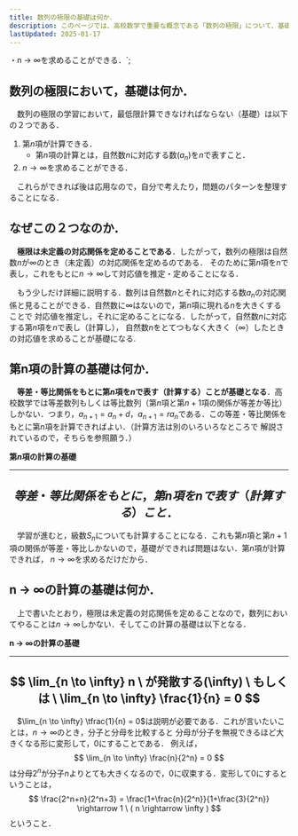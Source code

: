 ```yaml
---
title: 数列の極限の基礎は何か．
description: このページでは、高校数学で重要な概念である「数列の極限」について、基礎概念を解説しています。数列の極限の概念を初めて学ぶ方や、復習したい方にとって、このページは最適な学習教材となるでしょう。
lastUpdated: 2025-01-17
---
```

・n → ∞を求めることができる．`;



<CloudinaryImage txt={imageTxt} wid='900'></CloudinaryImage>

## 数列の極限において，基礎は何か．
　数列の極限の学習において，最低限計算できなければならない（基礎）は以下の２つである．

1. 第$n$項が計算できる．
    - 第$n$項の計算とは，自然数$n$に対応する数($a_n$)を$n$で表すこと．  
1. $n \rightarrow \infty$を求めることができる．

　これらができれば後は応用なので，自分で考えたり，問題のパターンを整理することになる．

## なぜこの２つなのか．
　**極限は未定義の対応関係を定めることである**．したがって，数列の極限は自然数$n$が$\infty$のとき（未定義）の対応関係を定めるのである．
そのために第$n$項を$n$で表し，これをもとに$n \rightarrow \infty$して対応値を推定・定めることになる．

<ImageWithCaption
    src={image_01}
    alt="自然数と数列の対応関係"
    width="304"
    height="188"
    figcaption="自然数と数列の対応関係"
/>

　もう少しだけ詳細に説明する．数列は自然数$n$とそれに対応する数$a_n$の対応関係と見ることができる．自然数に$\infty$はないので，第$n$項に現れる$n$を大きくすることで
対応値を推定し，それに定めることになる．したがって，自然数$n$に対応する第$n$項を$n$で表し（計算し），
自然数$n$をとてつもなく大きく（$\infty$）したときの対応値を求めることが基礎になる.

## 第n項の計算の基礎は何か．
　**等差・等比関係をもとに第$n$項を$n$で表す（計算する）ことが基礎となる**．高校数学では等差数列もしくは等比数列（第$n$項と第$n+1$項の関係が等差か等比）
しかない．つまり，$a_{n+1} = a_n + d，a_{n+1} = ra_{n}$である．この等差・等比関係をもとに第$n$項を計算できればよい．（計算方法は別のいろいろなところで
解説されているので，そちらを参照願う．）

**第$n$項の計算の基礎**

---
$$
等差・等比関係をもとに，第n項をnで表す（計算する）こと．
$$
---

　学習が進むと，級数$S_n$についても計算することになる．これも第$n$項と第$n+1$項の関係が等差・等比しかないので，基礎ができれば問題はない．第$n$項が計算できれば，
$n \rightarrow \infty$を求めるだけだから．

## n → ∞の計算の基礎は何か．
　上で書いたとおり，極限は未定義の対応関係を定めることなので，数列においてやることは$n \rightarrow \infty$しかない．そしてこの計算の基礎は以下となる．

**n → ∞の計算の基礎**

---
$$
\lim_{n \to \infty} n \ が発散する(\infty) \ もしくは \ 
\lim_{n \to \infty} \frac{1}{n} = 0
$$
---

　$\lim_{n \to \infty} \tfrac{1}{n} = 0$は説明が必要である．これが言いたいことは，$n \rightarrow \infty$のとき，分子と分母を比較すると
分母が分子を無視できるほど大きくなる形に変形して，$0$にすることである． 例えば，
$$
\lim_{n \to \infty} \frac{n}{2^n} = 0
$$
は分母$2^n$が分子$n$よりとても大きくなるので，$0$に収束する．変形して$0$にするということは，
$$
\frac{2^n+n}{2^n+3} = \frac{1+\frac{n}{2^n}}{1+\frac{3}{2^n}} \rightarrow 1 \ ( n \rightarrow \infty )
$$
ということ．